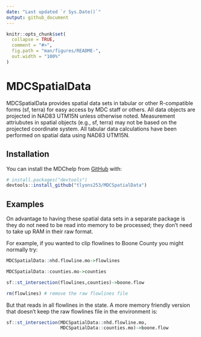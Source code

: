 ```yaml
---
date: "Last updated `r Sys.Date()`"
output: github_document
---
```


```r
knitr::opts_chunk$set(
  collapse = TRUE,
  comment = "#>",
  fig.path = "man/figures/README-",
  out.width = "100%"
)
```
# MDCSpatialData

MDCSpatialData provides spatial data sets in tabular or other R-compatible forms (sf, terra) for easy access by MDC staff or others. All data objects are projected in NAD83 UTM15N unless otherwise noted. Measurement attriubutes in spatial objects (e.g., sf, terra) may not be based on the projected coordinate system. All tabular data calculations have been performed on spatial data using NAD83 UTM15N.

## Installation
You can install the MDChelp from [GitHub](https://github.com/) with:

``` r
# install.packages("devtools")
devtools::install_github("tlyons253/MDCSpatialData")
```

## Examples

On advantage to having these spatial data sets in a separate package is they do not need to be read into memory to be processed; they don't need to take up RAM in their raw format.

For example, if you wanted to clip flowlines to Boone County you might normally try:
```r
MDCSpatialData::nhd.flowline.mo->flowlines

MDCSpatialData::counties.mo->counties

sf::st_intersection(flowlines,counties)->boone.flow

rm(flowlines) # remove the raw flowlines file
```

But that reads in all flowlines in the state. A more memory friendly version that doesn't keep the raw flowlines file in the environment is:

```r
sf::st_intersection(MDCSpatialData::nhd.flowline.mo,
                    MDCSpatialData::counties.mo)->boone.flow
```

